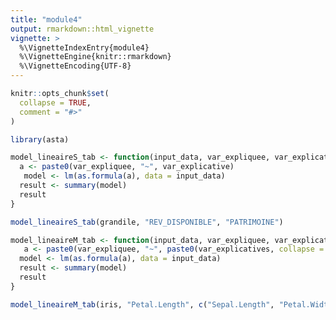 ```yaml
---
title: "module4"
output: rmarkdown::html_vignette
vignette: >
  %\VignetteIndexEntry{module4}
  %\VignetteEngine{knitr::rmarkdown}
  %\VignetteEncoding{UTF-8}
---
```


```r
knitr::opts_chunk$set(
  collapse = TRUE,
  comment = "#>"
)
```

```r
library(asta)
```



```r
model_lineaireS_tab <- function(input_data, var_expliquee, var_explicative){
  a <- paste0(var_expliquee, "~", var_explicative)
   model <- lm(as.formula(a), data = input_data)
  result <- summary(model)
  result
}

model_lineaireS_tab(grandile, "REV_DISPONIBLE", "PATRIMOINE")
```


```r
model_lineaireM_tab <- function(input_data, var_expliquee, var_explicatives){
   a <- paste0(var_expliquee, "~", paste0(var_explicatives, collapse = "+"))
  model <- lm(as.formula(a), data = input_data)
  result <- summary(model)
  result
}

model_lineaireM_tab(iris, "Petal.Length", c("Sepal.Length", "Petal.Width", "Sepal.Width"))
```

